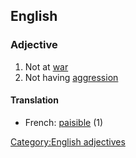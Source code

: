 ==English==
===Adjective===
# Not at [[war]]
# Not having [[aggression]]
====Translation====
*French: [[paisible]] (1)
[[Category:English adjectives]]